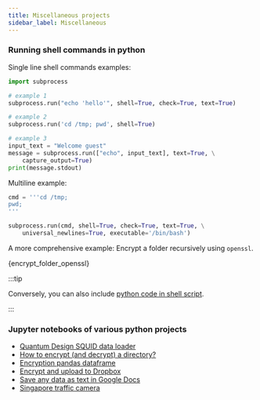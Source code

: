 ```yaml
---
title: Miscellaneous projects
sidebar_label: Miscellaneous
---
```


### Running shell commands in python

Single line shell commands examples:
```python showLineNumbers
import subprocess

# example 1
subprocess.run("echo 'hello'", shell=True, check=True, text=True)

# example 2
subprocess.run('cd /tmp; pwd', shell=True)

# example 3
input_text = "Welcome guest"
message = subprocess.run(["echo", input_text], text=True, \
    capture_output=True)
print(message.stdout)
```

Multiline example:
```python showLineNumbers
cmd = '''cd /tmp;
pwd;
'''

subprocess.run(cmd, shell=True, check=True, text=True, \
    universal_newlines=True, executable='/bin/bash')
```

A more comprehensive example: Encrypt a folder recursively using `openssl`.


<CodeBlock language="python" title="src/encrypt_folder_openssl.py" showLineNumbers>{encrypt_folder_openssl}</CodeBlock>


:::tip

Conversely, you can also include [python code in shell script](
https://pranabdas.github.io/linux/shell-scripting#running-python-code-in-bash-script).

:::

### Jupyter notebooks of various python projects

- [Quantum Design SQUID data loader](
https://github.com/pranabdas/python-tutorial/blob/master/notebooks/Quantum-Design-SQIUD-data-loader.ipynb)
- [How to encrypt (and decrypt) a directory?](
https://github.com/pranabdas/python-tutorial/blob/master/notebooks/encrypt-decrypt-directory.ipynb)
- [Encryption pandas dataframe](
https://github.com/pranabdas/python-tutorial/blob/master/notebooks/dataframe-encryption.ipynb)
- [Encrypt and upload to Dropbox](
https://github.com/pranabdas/python-tutorial/blob/master/notebooks/encrypt-dropbox.ipynb)
- [Save any data as text in Google Docs](
https://github.com/pranabdas/python-tutorial/blob/master/notebooks/save-any-data-as-text-in-google-docs.ipynb)
- [Singapore traffic camera](
https://github.com/pranabdas/python-tutorial/blob/master/notebooks/singapore-traffic-camera.ipynb)
